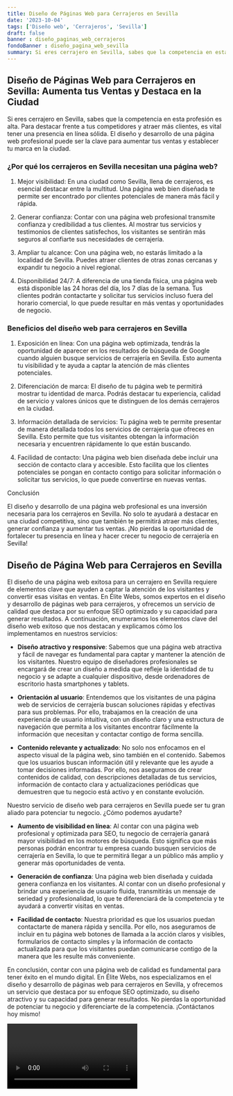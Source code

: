```yaml
---
title: Diseño de Páginas Web para Cerrajeros en Sevilla
date: '2023-10-04'
tags: ['Diseño web', 'Cerrajeros', 'Sevilla']
draft: false
banner : diseño_paginas_web_cerrajeros
fondoBanner : diseño_pagina_web_sevilla
summary: Si eres cerrajero en Sevilla, sabes que la competencia en esta profesión es alta. Para destacar frente a tus competidores y atraer más clientes, es vital tener una presencia en línea sólida. El diseño y desarrollo de una página web profesional puede ser la clave para aumentar tus ventas y establecer tu marca en la ciudad.
---
```


## Diseño de Páginas Web para Cerrajeros en Sevilla: Aumenta tus Ventas y Destaca en la Ciudad

Si eres cerrajero en Sevilla, sabes que la competencia en esta profesión es alta. Para destacar frente a tus competidores y atraer más clientes, es vital tener una presencia en línea sólida. El diseño y desarrollo de una página web profesional puede ser la clave para aumentar tus ventas y establecer tu marca en la ciudad.

### ¿Por qué los cerrajeros en Sevilla necesitan una página web?

1. Mejor visibilidad: En una ciudad como Sevilla, llena de cerrajeros, es esencial destacar entre la multitud. Una página web bien diseñada te permite ser encontrado por clientes potenciales de manera más fácil y rápida.

2. Generar confianza: Contar con una página web profesional transmite confianza y credibilidad a tus clientes. Al mostrar tus servicios y testimonios de clientes satisfechos, los visitantes se sentirán más seguros al confiarte sus necesidades de cerrajería.

3. Ampliar tu alcance: Con una página web, no estarás limitado a la localidad de Sevilla. Puedes atraer clientes de otras zonas cercanas y expandir tu negocio a nivel regional.

4. Disponibilidad 24/7: A diferencia de una tienda física, una página web está disponible las 24 horas del día, los 7 días de la semana. Tus clientes podrán contactarte y solicitar tus servicios incluso fuera del horario comercial, lo que puede resultar en más ventas y oportunidades de negocio.

### Beneficios del diseño web para cerrajeros en Sevilla

1. Exposición en línea: Con una página web optimizada, tendrás la oportunidad de aparecer en los resultados de búsqueda de Google cuando alguien busque servicios de cerrajería en Sevilla. Esto aumenta tu visibilidad y te ayuda a captar la atención de más clientes potenciales.

2. Diferenciación de marca: El diseño de tu página web te permitirá mostrar tu identidad de marca. Podrás destacar tu experiencia, calidad de servicio y valores únicos que te distinguen de los demás cerrajeros en la ciudad.

3. Información detallada de servicios: Tu página web te permite presentar de manera detallada todos los servicios de cerrajería que ofreces en Sevilla. Esto permite que tus visitantes obtengan la información necesaria y encuentren rápidamente lo que están buscando.

4. Facilidad de contacto: Una página web bien diseñada debe incluir una sección de contacto clara y accesible. Esto facilita que los clientes potenciales se pongan en contacto contigo para solicitar información o solicitar tus servicios, lo que puede convertirse en nuevas ventas.

Conclusión

El diseño y desarrollo de una página web profesional es una inversión necesaria para los cerrajeros en Sevilla. No solo te ayudará a destacar en una ciudad competitiva, sino que también te permitirá atraer más clientes, generar confianza y aumentar tus ventas. ¡No pierdas la oportunidad de fortalecer tu presencia en línea y hacer crecer tu negocio de cerrajería en Sevilla!

<GifSeo />

<Cta />

## Diseño de Página Web para Cerrajeros en Sevilla

El diseño de una página web exitosa para un cerrajero en Sevilla requiere de elementos clave que ayuden a captar la atención de los visitantes y convertir esas visitas en ventas. En Élite Webs, somos expertos en el diseño y desarrollo de páginas web para cerrajeros, y ofrecemos un servicio de calidad que destaca por su enfoque SEO optimizado y su capacidad para generar resultados. A continuación, enumeramos los elementos clave del diseño web exitoso que nos destacan y explicamos cómo los implementamos en nuestros servicios:

- **Diseño atractivo y responsive**: Sabemos que una página web atractiva y fácil de navegar es fundamental para captar y mantener la atención de los visitantes. Nuestro equipo de diseñadores profesionales se encargará de crear un diseño a medida que refleje la identidad de tu negocio y se adapte a cualquier dispositivo, desde ordenadores de escritorio hasta smartphones y tablets.

- **Orientación al usuario**: Entendemos que los visitantes de una página web de servicios de cerrajería buscan soluciones rápidas y efectivas para sus problemas. Por ello, trabajamos en la creación de una experiencia de usuario intuitiva, con un diseño claro y una estructura de navegación que permita a los visitantes encontrar fácilmente la información que necesitan y contactar contigo de forma sencilla.

- **Contenido relevante y actualizado**: No solo nos enfocamos en el aspecto visual de la página web, sino también en el contenido. Sabemos que los usuarios buscan información útil y relevante que les ayude a tomar decisiones informadas. Por ello, nos aseguramos de crear contenidos de calidad, con descripciones detalladas de tus servicios, información de contacto clara y actualizaciones periódicas que demuestren que tu negocio está activo y en constante evolución.

Nuestro servicio de diseño web para cerrajeros en Sevilla puede ser tu gran aliado para potenciar tu negocio. ¿Cómo podemos ayudarte?

- **Aumento de visibilidad en línea**: Al contar con una página web profesional y optimizada para SEO, tu negocio de cerrajería ganará mayor visibilidad en los motores de búsqueda. Esto significa que más personas podrán encontrar tu empresa cuando busquen servicios de cerrajería en Sevilla, lo que te permitirá llegar a un público más amplio y generar más oportunidades de venta.

- **Generación de confianza**: Una página web bien diseñada y cuidada genera confianza en los visitantes. Al contar con un diseño profesional y brindar una experiencia de usuario fluida, transmitirás un mensaje de seriedad y profesionalidad, lo que te diferenciará de la competencia y te ayudará a convertir visitas en ventas.

- **Facilidad de contacto**: Nuestra prioridad es que los usuarios puedan contactarte de manera rápida y sencilla. Por ello, nos aseguramos de incluir en tu página web botones de llamada a la acción claros y visibles, formularios de contacto simples y la información de contacto actualizada para que los visitantes puedan comunicarse contigo de la manera que les resulte más conveniente.

En conclusión, contar con una página web de calidad es fundamental para tener éxito en el mundo digital. En Élite Webs, nos especializamos en el diseño y desarrollo de páginas web para cerrajeros en Sevilla, y ofrecemos un servicio que destaca por su enfoque SEO optimizado, su diseño atractivo y su capacidad para generar resultados. No pierdas la oportunidad de potenciar tu negocio y diferenciarte de la competencia. ¡Contáctanos hoy mismo!

<Video />

<CtaBot job='Cerrajeros' city='Sevilla'/>

<Gmaps query='Sevilla+españa+maps' />